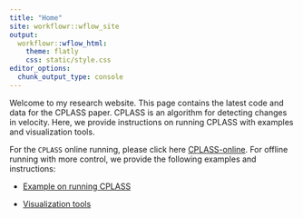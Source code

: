 ```yaml
---
title: "Home"
site: workflowr::wflow_site
output:
  workflowr::wflow_html:
    theme: flatly
    css: static/style.css
editor_options:
  chunk_output_type: console
---
```


Welcome to my research website. This page contains the latest code and data for the CPLASS paper. CPLASS is an algorithm for detecting changes in velocity. Here, we provide instructions on running CPLASS with examples and visualization tools.

For the `CPLASS` online running, please click here [CPLASS-online](https://stochastics-lab.shinyapps.io/changepoint/). For offline running with more control, we provide the following examples and instructions:

+ [Example on running CPLASS](example_on_running-CPLASS.html)

+ [Visualization tools](visualization_tools.html)

